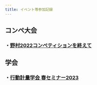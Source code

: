 ```yaml
---
title: イベント等参加記録
---
```


## コンペ大会

### ・[野村2022コンペティションを終えて](https://castella3.github.io/nomura_2022.html)


## 学会


### ・[行動計量学会 春セミナー2023]()